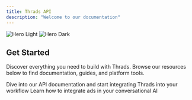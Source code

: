 ```yaml
---
title: Thrads API
description: "Welcome to our documentation"
---
```


<img
  className="block dark:hidden rounded-img"
  src="/images/gpt_generated_img.png"
  alt="Hero Light"
/>
<img
  className="hidden dark:block rounded-img" 
  src="/images/gpt_generated_img.png"
  alt="Hero Dark"
/>

## Get Started

Discover everything you need to build with Thrads. Browse our resources below to find documentation, guides, and platform tools.

<CardGroup cols={2}>
  <Card
    title="API Reference"
    icon="code"
    href="/api-reference/introduction"
  >
    Dive into our API documentation and start integrating Thrads into your workflow
  </Card>
  <Card
    title="Guides"
    icon="book"
    href="/guides/sponsored_messages_guide"
  >
    Learn how to integrate ads in your conversational AI
  </Card>
</CardGroup>
